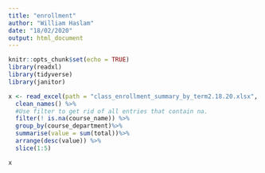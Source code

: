 ```yaml
---
title: "enrollment"
author: "William Haslam"
date: "18/02/2020"
output: html_document
---
```


```r
knitr::opts_chunk$set(echo = TRUE)
library(readxl)
library(tidyverse)
library(janitor)

```

```r

x <- read_excel(path = "class_enrollment_summary_by_term2.18.20.xlsx", skip = 3) %>%
  clean_names() %>% 
  #Use filter to get rid of all entries that contain na. 
  filter(! is.na(course_name)) %>%
  group_by(course_department)%>%
  summarise(value = sum(total))%>% 
  arrange(desc(value)) %>% 
  slice(1:5)

x

```


